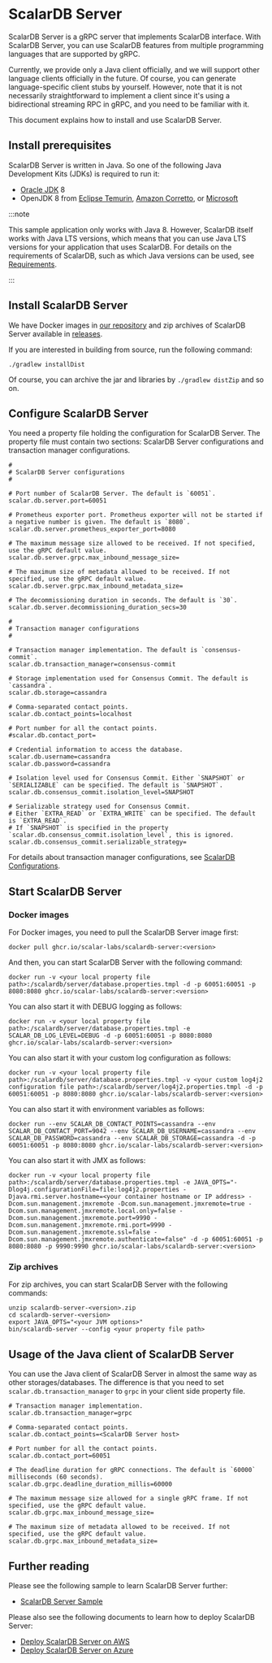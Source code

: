 # ScalarDB Server

ScalarDB Server is a gRPC server that implements ScalarDB interface.
With ScalarDB Server, you can use ScalarDB features from multiple programming languages that are supported by gRPC.

Currently, we provide only a Java client officially, and we will support other language clients officially in the future.
Of course, you can generate language-specific client stubs by yourself.
However, note that it is not necessarily straightforward to implement a client since it's using a bidirectional streaming RPC in gRPC, and you need to be familiar with it.

This document explains how to install and use ScalarDB Server.

## Install prerequisites

ScalarDB Server is written in Java. So one of the following Java Development Kits (JDKs) is required to run it:

- [Oracle JDK](https://www.oracle.com/java/technologies/downloads/) 8
- OpenJDK 8 from [Eclipse Temurin](https://adoptium.net/temurin/releases/), [Amazon Corretto](https://aws.amazon.com/corretto/), or [Microsoft](https://learn.microsoft.com/en-us/java/openjdk/download)

:::note

This sample application only works with Java 8. However, ScalarDB itself works with Java LTS versions, which means that you can use Java LTS versions for your application that uses ScalarDB. For details on the requirements of ScalarDB, such as which Java versions can be used, see [Requirements](./requirements.mdx).

:::

## Install ScalarDB Server

We have Docker images in [our repository](https://github.com/orgs/scalar-labs/packages/container/package/scalardb-server) and zip archives of ScalarDB Server available in [releases](https://github.com/scalar-labs/scalardb/releases).

If you are interested in building from source, run the following command:

```console
./gradlew installDist
```

Of course, you can archive the jar and libraries by `./gradlew distZip` and so on.

## Configure ScalarDB Server

You need a property file holding the configuration for ScalarDB Server. 
The property file must contain two sections: ScalarDB Server configurations and transaction manager configurations.

```properties
#
# ScalarDB Server configurations
#

# Port number of ScalarDB Server. The default is `60051`.
scalar.db.server.port=60051

# Prometheus exporter port. Prometheus exporter will not be started if a negative number is given. The default is `8080`.
scalar.db.server.prometheus_exporter_port=8080

# The maximum message size allowed to be received. If not specified, use the gRPC default value.
scalar.db.server.grpc.max_inbound_message_size=

# The maximum size of metadata allowed to be received. If not specified, use the gRPC default value.
scalar.db.server.grpc.max_inbound_metadata_size=

# The decommissioning duration in seconds. The default is `30`.                 
scalar.db.server.decommissioning_duration_secs=30

#
# Transaction manager configurations
#

# Transaction manager implementation. The default is `consensus-commit`.
scalar.db.transaction_manager=consensus-commit

# Storage implementation used for Consensus Commit. The default is `cassandra`.
scalar.db.storage=cassandra

# Comma-separated contact points.
scalar.db.contact_points=localhost

# Port number for all the contact points.
#scalar.db.contact_port=

# Credential information to access the database.
scalar.db.username=cassandra
scalar.db.password=cassandra

# Isolation level used for Consensus Commit. Either `SNAPSHOT` or `SERIALIZABLE` can be specified. The default is `SNAPSHOT`.
scalar.db.consensus_commit.isolation_level=SNAPSHOT

# Serializable strategy used for Consensus Commit.
# Either `EXTRA_READ` or `EXTRA_WRITE` can be specified. The default is `EXTRA_READ`.
# If `SNAPSHOT` is specified in the property `scalar.db.consensus_commit.isolation_level`, this is ignored.
scalar.db.consensus_commit.serializable_strategy=
```

For details about transaction manager configurations, see [ScalarDB Configurations](configurations.mdx).

## Start ScalarDB Server

### Docker images

For Docker images, you need to pull the ScalarDB Server image first:
```console
docker pull ghcr.io/scalar-labs/scalardb-server:<version>
```

And then, you can start ScalarDB Server with the following command:
```console
docker run -v <your local property file path>:/scalardb/server/database.properties.tmpl -d -p 60051:60051 -p 8080:8080 ghcr.io/scalar-labs/scalardb-server:<version>
```

You can also start it with DEBUG logging as follows:
```console
docker run -v <your local property file path>:/scalardb/server/database.properties.tmpl -e SCALAR_DB_LOG_LEVEL=DEBUG -d -p 60051:60051 -p 8080:8080 ghcr.io/scalar-labs/scalardb-server:<version>
````

You can also start it with your custom log configuration as follows:
```console
docker run -v <your local property file path>:/scalardb/server/database.properties.tmpl -v <your custom log4j2 configuration file path>:/scalardb/server/log4j2.properties.tmpl -d -p 60051:60051 -p 8080:8080 ghcr.io/scalar-labs/scalardb-server:<version>
```

You can also start it with environment variables as follows:
```console
docker run --env SCALAR_DB_CONTACT_POINTS=cassandra --env SCALAR_DB_CONTACT_PORT=9042 --env SCALAR_DB_USERNAME=cassandra --env SCALAR_DB_PASSWORD=cassandra --env SCALAR_DB_STORAGE=cassandra -d -p 60051:60051 -p 8080:8080 ghcr.io/scalar-labs/scalardb-server:<version>
```

You can also start it with JMX as follows:
```console
docker run -v <your local property file path>:/scalardb/server/database.properties.tmpl -e JAVA_OPTS="-Dlog4j.configurationFile=file:log4j2.properties -Djava.rmi.server.hostname=<your container hostname or IP address> -Dcom.sun.management.jmxremote -Dcom.sun.management.jmxremote=true -Dcom.sun.management.jmxremote.local.only=false -Dcom.sun.management.jmxremote.port=9990 -Dcom.sun.management.jmxremote.rmi.port=9990 -Dcom.sun.management.jmxremote.ssl=false -Dcom.sun.management.jmxremote.authenticate=false" -d -p 60051:60051 -p 8080:8080 -p 9990:9990 ghcr.io/scalar-labs/scalardb-server:<version>
```

### Zip archives

For zip archives, you can start ScalarDB Server with the following commands:

```console
unzip scalardb-server-<version>.zip
cd scalardb-server-<version>
export JAVA_OPTS="<your JVM options>"
bin/scalardb-server --config <your property file path>
```

## Usage of the Java client of ScalarDB Server

You can use the Java client of ScalarDB Server in almost the same way as other storages/databases.
The difference is that you need to set `scalar.db.transaction_manager` to `grpc` in your client side property file.

```properties
# Transaction manager implementation.
scalar.db.transaction_manager=grpc

# Comma-separated contact points.
scalar.db.contact_points=<ScalarDB Server host>

# Port number for all the contact points.
scalar.db.contact_port=60051

# The deadline duration for gRPC connections. The default is `60000` milliseconds (60 seconds).
scalar.db.grpc.deadline_duration_millis=60000

# The maximum message size allowed for a single gRPC frame. If not specified, use the gRPC default value.
scalar.db.grpc.max_inbound_message_size=

# The maximum size of metadata allowed to be received. If not specified, use the gRPC default value.
scalar.db.grpc.max_inbound_metadata_size=
```

## Further reading

Please see the following sample to learn ScalarDB Server further:

- [ScalarDB Server Sample](scalardb-samples/scalardb-server-sample/README.mdx)

Please also see the following documents to learn how to deploy ScalarDB Server:

- [Deploy ScalarDB Server on AWS](scalar-kubernetes/ManualDeploymentGuideScalarDBServerOnEKS.mdx)
- [Deploy ScalarDB Server on Azure](scalar-kubernetes/ManualDeploymentGuideScalarDBServerOnAKS.mdx)